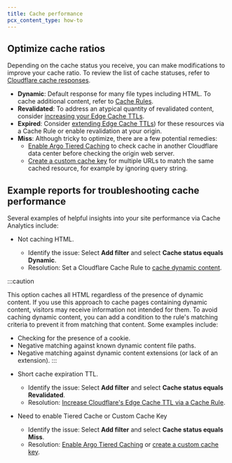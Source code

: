 ```yaml
---
title: Cache performance
pcx_content_type: how-to
---
```


## Optimize cache ratios

Depending on the cache status you receive, you can make modifications to improve your cache ratio. To review the list of cache statuses, refer to [Cloudflare cache responses](/cache/concepts/cache-responses/).

- **Dynamic**: Default response for many file types including HTML. To cache additional content, refer to [Cache Rules](/cache/how-to/cache-rules/).
- **Revalidated**: To address an atypical quantity of revalidated content, consider [increasing your Edge Cache TTLs](/cache/how-to/cache-rules/settings/#edge-ttl).
- **Expired**: Consider [extending Edge Cache TTLs](/cache/how-to/cache-rules/settings/#edge-ttl)) for these resources via a Cache Rule or enable revalidation at your origin.
- **Miss**: Although tricky to optimize, there are a few potential remedies:
  - [Enable Argo Tiered Caching](/cache/how-to/tiered-cache/#enable-tiered-cache) to check cache in another Cloudflare data center before checking the origin web server.
  - [Create a custom cache key](/cache/how-to/cache-rules/examples/custom-cache-key/) for multiple URLs to match the same cached resource, for example by ignoring query string.

## Example reports for troubleshooting cache performance

Several examples of helpful insights into your site performance via Cache Analytics include:

- Not caching HTML.

  - Identify the issue: Select **Add filter** and select **Cache status equals Dynamic**.
  - Resolution: Set a Cloudflare Cache Rule to [cache dynamic content](/cache/how-to/cache-rules/examples/cache-everything/).

:::caution

This option caches all HTML regardless of the presence of dynamic content. If you use this approach to cache pages containing dynamic content, visitors may receive information not intended for them. To avoid caching dynamic content, you can add a condition to the rule's matching criteria to prevent it from matching that content. Some examples include:

- Checking for the presence of a cookie.
- Negative matching against known dynamic content file paths.
- Negative matching against dynamic content extensions (or lack of an extension).
  :::

* Short cache expiration TTL.

  - Identify the issue: Select **Add filter** and select **Cache status equals Revalidated**.
  - Resolution: [Increase Cloudflare's Edge Cache TTL via a Cache Rule](/cache/how-to/cache-rules/examples/edge-ttl/).

* Need to enable Tiered Cache or Custom Cache Key

  - Identify the issue: Select **Add filter** and select **Cache status equals Miss**.
  - Resolution: [Enable Argo Tiered Caching](/cache/how-to/tiered-cache/#enable-tiered-cache) or [create a custom cache key](/cache/how-to/cache-rules/examples/custom-cache-key/).
